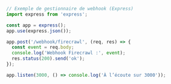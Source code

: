 ```js Node/Express
// Exemple de gestionnaire de webhook (Express)
import express from 'express';

const app = express();
app.use(express.json());

app.post('/webhook/firecrawl', (req, res) => {
  const event = req.body;
  console.log('Webhook Firecrawl :', event);
  res.status(200).send('ok');
});

app.listen(3000, () => console.log('À l’écoute sur 3000'));
```
